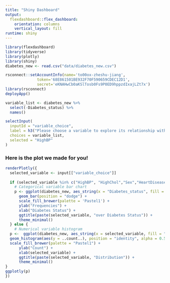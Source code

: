 ```yaml
---
title: "Shiny Dashboard"
output: 
  flexdashboard::flex_dashboard:
    orientation: columns
    vertical_layout: fill
runtime: shiny
---
```



```r
library(flexdashboard)
library(tidyverse)
library(plotly)
library(shiny)
diabetes_new <- read.csv("data/diabetes_new.csv")
```

```r
rsconnect::setAccountInfo(name='to00ox-zheshu-jiang',
			  token='68E861501BE932F70F590659CDEC12D1',
			  secret='eKNAHwCb0aKSlTosb0Fs9P0ED9hppzdIxajLZt7x')
library(rsconnect)
deployApp()
```

```r
variable_list <- diabetes_new %>% 
  select(-Diabetes_status) %>% 
  names()

selectInput(
  inputId = "variable_choice",
  label = h3("Please choose a variable to explore its relationship with diabetes status"),
  choices = variable_list,
  selected = "HighBP"
)

```


### Here is the plot we made for you!
```r
renderPlotly({
  selected_variable <- input[["variable_choice"]]
  
  if (selected_variable %in% c("HighBP", "HighChol","Sex","HeartDiseaseorAttack","Smoker","PhysActivity","Fruits","Veggies","HvyAlcoholConsump","weight_status")) {
    # Categorical variable bar chart
    p <- ggplot(diabetes_new, aes_string(x = "Diabetes_status", fill = selected_variable)) + 
      geom_bar(position = "dodge") +
      scale_fill_brewer(palette = 'Pastel1') +
      ylab("Frequencies") +
      xlab("Diabetes Status") +
      ggtitle(paste(selected_variable, "over Diabetes Status")) +
      theme_minimal()
  } else {
    # Numerical variable histogram
  p <-  ggplot(diabetes_new, aes_string(x = selected_variable, fill = "Diabetes_status")) +
  geom_histogram(aes(y = ..count..), position = "identity", alpha = 0.5, binwidth = 1) +
  scale_fill_brewer(palette = "Pastel1") +
      ylab("Count") +
      xlab(selected_variable) +
      ggtitle(paste(selected_variable, "Distribution")) +
      theme_minimal()
}
ggplotly(p)
})
```


